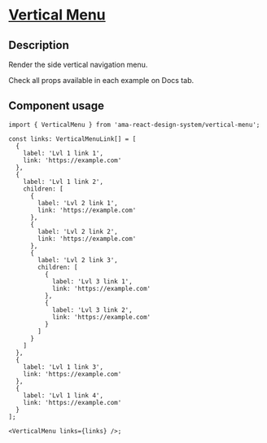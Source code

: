 
<Meta title="Components/Vertical Menu/Vertical Menu Docs" />

<h1 className="mb-32">
  <u>Vertical Menu</u>
</h1>

<h2>Description</h2>

<p className="fs-16">Render the side vertical navigation menu.</p>
<p className="fs-16">Check all props available in each example on Docs tab.</p>

<h2>Component usage</h2>

```tsx
import { VerticalMenu } from 'ama-react-design-system/vertical-menu';

const links: VerticalMenuLink[] = [
  {
    label: 'Lvl 1 link 1',
    link: 'https://example.com'
  },
  {
    label: 'Lvl 1 link 2',
    children: [
      {
        label: 'Lvl 2 link 1',
        link: 'https://example.com'
      },
      {
        label: 'Lvl 2 link 2',
        link: 'https://example.com'
      },
      {
        label: 'Lvl 2 link 3',
        children: [
          {
            label: 'Lvl 3 link 1',
            link: 'https://example.com'
          },
          {
            label: 'Lvl 3 link 2',
            link: 'https://example.com'
          }
        ]
      }
    ]
  },
  {
    label: 'Lvl 1 link 3',
    link: 'https://example.com'
  },
  {
    label: 'Lvl 1 link 4',
    link: 'https://example.com'
  }
];

<VerticalMenu links={links} />;
```
